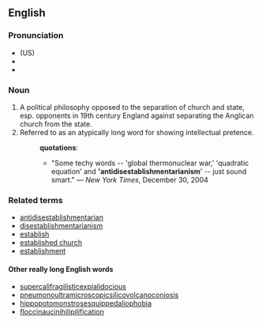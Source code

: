 {{wikipedia}}
==English==

===Pronunciation===
*(US) {{IPA|/ˌæntiˌdɪsəˌstæblɪʃmənˈtɛriəˌnɪzəm/}}
*{{audio|en-uk-antidisestablishmentarianism.ogg|Audio (UK)}}
*{{audio|en-us-antidisestablishmentarianism.ogg|Audio (US)}}

===Noun===
{{en-noun|-}}

# A political philosophy opposed to the separation of church and state, esp. opponents in 19th century England against separating the Anglican church from the state.
# Referred to as an atypically long word for showing intellectual pretence.
#:'''quotations''':
#:*"Some techy words -- 'global thermonuclear war,' 'quadratic equation' and ''''antidisestablishmentarianism'''' -- just sound smart." &mdash; ''New York Times'', December 30, 2004

===Related terms===
*[[antidisestablishmentarian]]
*[[disestablishmentarianism]]
*[[establish]]
*[[established church]]
*[[establishment]]

====Other really long English words====
*[[supercalifragilisticexpialidocious]] 
*[[pneumonoultramicroscopicsilicovolcanoconiosis]]
*[[hippopotomonstrosesquippedaliophobia]]
*[[floccinaucinihilipilification]]